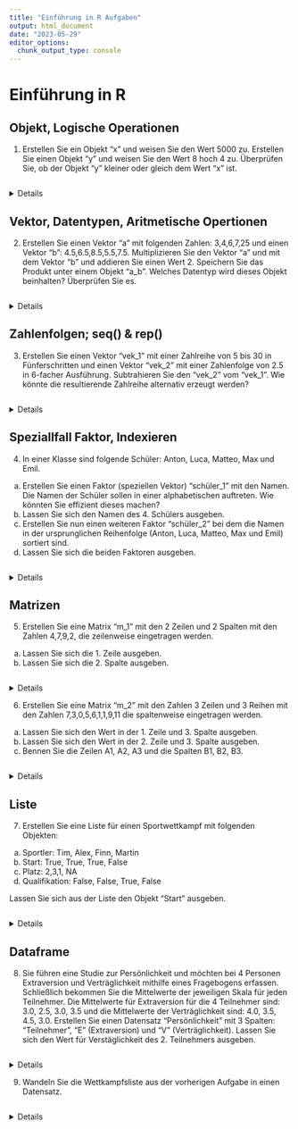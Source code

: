 ```yaml
---
title: "Einführung in R Aufgaben"
output: html_document
date: "2023-05-29"
editor_options: 
  chunk_output_type: console
---
```


# Einführung in R

## Objekt, Logische Operationen 

1) Erstellen Sie ein Objekt "x" und weisen Sie den Wert 5000 zu. Erstellen Sie einen Objekt "y" und weisen Sie den Wert 8 hoch 4 zu. Überprüfen Sie, ob der Objekt "y" kleiner oder gleich dem Wert "x" ist. 

```r



```

<details>
```r

x <- 5000
y <- 8^4
y <= x

```
</details>

## Vektor, Datentypen, Aritmetische Opertionen  

2) Erstellen Sie einen Vektor "a" mit folgenden Zahlen: 3,4,6,7,25 und einen Vektor "b": 4.5,6.5,8.5,5.5,7.5. Multiplizieren Sie den Vektor "a" und mit dem Vektor "b" und addieren Sie einen Wert 2. Speichern Sie das Produkt unter einem Objekt "a_b". Welches Datentyp wird dieses Objekt beinhalten? Überprüfen Sie es. 

```r



```

<details>
```r

a <- c(3,4,6,7,25)
b <- c(4.5,6.5,8.5,5.5,7.5)
a_b <- a*b+2
str(a_b)

```
</details>

## Zahlenfolgen; seq() & rep()

3) Erstellen Sie einen Vektor "vek_1" mit einer Zahlreihe von 5 bis 30 in Fünferschritten und einen Vektor "vek_2" mit einer Zahlenfolge von 2.5 in 6-facher Ausführung. Subtrahieren Sie den "vek_2" vom "vek_1". Wie könnte die resultierende Zahlreihe alternativ erzeugt werden?

```r



```

<details>
```r

vek_1 <- seq(5,30,5)
vek_2 <- rep(2.5,6)
vek_1 - vek_2
seq(2.5,27.5,5)

```
</details>

## Speziallfall Faktor, Indexieren 

4) In einer Klasse sind folgende Schüler: Anton, Luca, Matteo, Max und Emil. 

a) Erstellen Sie einen  Faktor (speziellen Vektor) "schüler_1" mit den Namen. Die Namen der Schüler sollen in einer alphabetischen auftreten. Wie könnten Sie effizient dieses machen? 
b) Lassen Sie sich den Namen des 4. Schülers ausgeben. 
c) Erstellen Sie nun einen weiteren Faktor "schüler_2" bei dem die Namen in der ursprunglichen Reihenfolge (Anton, Luca, Matteo, Max und Emil) sortiert sind. 
d) Lassen Sie sich die beiden Faktoren ausgeben.

```r



```

<details>
```r

#a)
schüler_1 <- factor(c("Anton", "Luca", "Matteo", "Max", "Emil"), ordered = TRUE)

#b)
schüler[4]

#c)
schüler_2 <- factor(schüler_1, ordered=TRUE, levels=c("Anton", "Luca", "Matteo", "Max", "Emil"))

#d)
print(schüler_1) #alternativ auch ohne "print()"
print(schüler_2) #alternativ auch ohne "print()"

```
</details>

## Matrizen 

5) Erstellen Sie eine Matrix "m_1" mit den 2 Zeilen und 2 Spalten mit den Zahlen 4,7,9,2, die zeilenweise  eingetragen werden. 
a) Lassen Sie sich die 1. Zeile ausgeben. 
b) Lassen Sie sich die 2. Spalte ausgeben.

```r



```

<details>
```r

m_1 <- matrix(data = c(4,7,9,2), nrow = 2, ncol = 2, byrow = TRUE)

#a) 
m_1[1, ]
#b) 
m_1[ , 2]

```
</details>


6) Erstellen Sie eine Matrix "m_2" mit den Zahlen 3 Zeilen und 3 Reihen mit den Zahlen 7,3,0,5,6,1,1,9,11 die spaltenweise eingetragen werden. 
a) Lassen Sie sich den Wert in der 1. Zeile und 3. Spalte ausgeben. 
b) Lassen Sie sich den Wert in der 2. Zeile und 3. Spalte ausgeben.
c) Bennen Sie die Zeilen A1, A2, A3 und die Spalten B1, B2, B3.

```r



```

<details>
```r

m_2 <- matrix(data = c(7,3,0,5,6,1,1,9,11), nrow = 3, byrow = FALSE)
#a)
m_2[1,3]
#b)
m_2[2,3]
#c)
rownames(m_2) <- c("A1", "A2", "A3")
colnames(m_2) <- c("B1", "B2", "B3")

```
</details>

## Liste

7) Erstellen Sie eine Liste für einen Sportwettkampf mit folgenden Objekten: 
a) Sportler: Tim, Alex, Finn, Martin 
b) Start: True, True, True, False
b) Platz: 2,3,1, NA
c) Qualifikation: False, False, True, False

Lassen Sie sich aus der Liste den Objekt "Start" ausgeben.

```r



```

<details>
```r

list_wettkampf <- list(Sportler = c("Tim", "Alex", "Finn", "Martin"),
                       Start = c(T,T,T,F),
                       Platz = c(2,3,1,NA),
                       Qualifikation = c(F, F, T,F))

list_wettkampf$Start

```
</details>

## Dataframe 

8) Sie führen eine Studie zur Persönlichkeit und möchten bei 4 Personen Extraversion und Verträglichkeit mithilfe eines Fragebogens erfassen. Schließlich bekommen Sie die Mittelwerte der jeweiligen Skala für jeden Teilnehmer. Die Mittelwerte für Extraversion für die 4 Teilnehmer sind: 3.0, 2.5, 3.0, 3.5 und die Mittelwerte der Verträglichkeit sind: 4.0, 3.5, 4.5, 3.0. Erstellen Sie einen Datensatz "Persönlichkeit" mit 3 Spalten: "Teilnehmer", "E" (Extraversion) und "V" (Verträglichkeit). Lassen Sie sich den Wert für Verstäglichkeit des 2. Teilnehmers ausgeben.    

```r



```

<details>
```r

Teilnehmer <- c(1,2,3,4)
E <- c(3.0, 2.5, 3.0, 3.5)
V <- c(4.0, 3.5, 4.5, 3.0)

Persönlichkeit <- data.frame(Teilnehmer, E, V)

Persönlichkeit[2,3] 

```
</details>


9) Wandeln Sie die Wettkampfsliste aus der vorherigen Aufgabe in einen Datensatz. 

```r



```

<details>
```r

data.frame(list_wettkampf)

```


